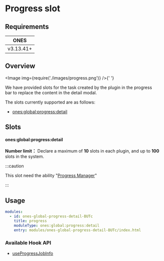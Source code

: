 
# Progress slot

## Requirements

|   ONES    |
| :-------: |
| v3.13.41+ |

## Overview

<Image img={require('./images/progress.png')} />{' '}

We have provided slots for the task created by the plugin in the progress bar to replace the content in the detail modal.

The slots currently supported are as follows:

- [ones:global:progress:detail](#onesglobalprogressdetail)

## Slots

#### ones:global:progress:detail

**Number limit：** Declare a maximum of **10** slots in each plugin, and up to **100** slots in the system.

:::caution

This slot need the ability "[Progress Manager](../../../business/progress-manager/progress-manager.mdx)"

:::

## Usage

```yaml
modules:
  - id: ones-global-progress-detail-BUTc
    title: progress
    moduleType: ones:global:progress:detail
    entry: modules/ones-global-progress-detail-BUTc/index.html
```

### Available Hook API

- [useProgressJobInfo](../../../../reference/packages/store/store.md#useProgressJobInfo)
